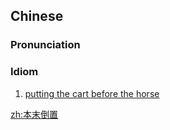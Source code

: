 ==Chinese==
{{zh-forms|type=22}}

===Pronunciation===
{{zh-pron
|m=běnmòdàozhì
|c=bun2 mut6 dou2 zi3
|cat=cy
}}

===Idiom===
{{zh-idiom}}

# [[put the cart before the horse|putting the cart before the horse]]

[[zh:本末倒置]]